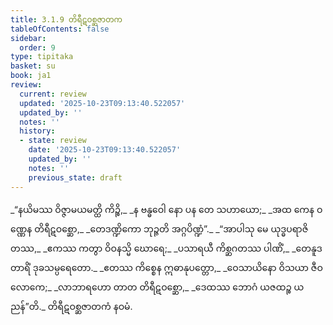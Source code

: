 ```yaml
---
title: 3.1.9 တိရီဋဝစ္ဆဇာတက
tableOfContents: false
sidebar:
  order: 9
type: tipitaka
basket: su
book: ja1
review:
  current: review
  updated: '2025-10-23T09:13:40.522057'
  updated_by: ''
  notes: ''
  history:
  - state: review
    date: '2025-10-23T09:13:40.522057'
    updated_by: ''
    notes: ''
    previous_state: draft
---
```



<ReviewStatus review={frontmatter.review} showDetails={true} />

<HypothesisAnnotation frontmatter={frontmatter} />

<DynamicBreadcrumb />

<Division number="25" book="ja1" e="ch" v="22" p="74">

<Paragraph number="702" type="verses" book="ja1">
_“နယိမဿ ဝိဇ္ဇာမယမတ္ထိ ကိဉ္စိ,_  
_န ဗန္ဓဝေါ နော ပန တေ သဟာယော;_  
_အထ ကေန ဝဏ္ဏေန တိရီဋဝစ္ဆော,_  
_တေဒဏ္ဍိကော ဘုဉ္ဇတိ အဂ္ဂပိဏ္ဍံ”._  

</Paragraph>

</Division>
<Division number="26" book="ja1" e="ch" v="22" p="74">

<Paragraph number="703" type="verses" book="ja1">
_“အာပါသု မေ ယုဒ္ဓပရာဇိတဿ,_  
_ဧကဿ ကတွာ ဝိဝနသ္မိ ဃောရေ;_  
_ပသာရယီ ကိစ္ဆဂတဿ ပါဏိံ,_  
_တေနူဒတာရိံ ဒုခသမ္ပရေတော._  

</Paragraph>

</Division>
<Division number="27" book="ja1" e="ch" v="22" p="74">

<Paragraph number="704" type="verses" book="ja1">
_ဧတဿ ကိစ္စေန ဣဓာနုပတ္တော,_  
_ဝေသာယိနော ဝိသယာ ဇီဝလောကေ;_  
_လာဘာရဟော တာတ တိရီဋဝစ္ဆော,_  
_ဒေထဿ ဘောဂံ ယဇထဉ္စ ယညန်”တိ._  


</Paragraph>
</Division>

<Paragraph number="705" type="center" book="ja1">
တိရီဋဝစ္ဆဇာတကံ နဝမံ.
</Paragraph>